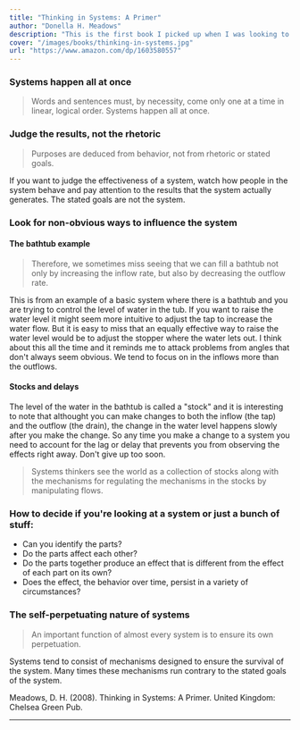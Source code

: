 ```yaml
---
title: "Thinking in Systems: A Primer"
author: "Donella H. Meadows"
description: "This is the first book I picked up when I was looking to get an introduction to systems thinking. It provides a good overview and taught me some basic mental models that surface a lot in daily work."
cover: "/images/books/thinking-in-systems.jpg"
url: "https://www.amazon.com/dp/1603580557"
---
```


### Systems happen all at once

<Blockquote>
  Words and sentences must, by necessity, come only one at a time in linear,
  logical order. Systems happen all at once.
</Blockquote>

### Judge the results, not the rhetoric

<Blockquote>
  Purposes are deduced from behavior, not from rhetoric or stated goals.
</Blockquote>

If you want to judge the effectiveness of a system, watch how people in the system behave and pay attention to the results that the system actually generates. The stated goals are not the system.

### Look for non-obvious ways to influence the system

#### The bathtub example

<Blockquote>
  Therefore, we sometimes miss seeing that we can fill a bathtub not only by
  increasing the inflow rate, but also by decreasing the outflow rate.
</Blockquote>

This is from an example of a basic system where there is a bathtub and you are trying to control the level of water in the tub. If you want to raise the water level it might seem more intuitive to adjust the tap to increase the water flow. But it is easy to miss that an equally effective way to raise the water level would be to adjust the stopper where the water lets out. I think about this all the time and it reminds me to attack problems from angles that don't always seem obvious. We tend to focus on in the inflows more than the outflows.

#### Stocks and delays

The level of the water in the bathtub is called a "stock" and it is interesting to note that althought you can make changes to both the inflow (the tap) and the outflow (the drain), the change in the water level happens slowly after you make the change. So any time you make a change to a system you need to account for the lag or delay that prevents you from observing the effects right away. Don't give up too soon.

<Blockquote>
  Systems thinkers see the world as a collection of stocks along with the
  mechanisms for regulating the mechanisms in the stocks by manipulating flows.
</Blockquote>

### How to decide if you're looking at a system or just a bunch of stuff:

- Can you identify the parts?
- Do the parts affect each other?
- Do the parts together produce an effect that is different from the effect of each part on its own?
- Does the effect, the behavior over time, persist in a variety of circumstances?

### The self-perpetuating nature of systems

<Blockquote>
  An important function of almost every system is to ensure its own
  perpetuation.
</Blockquote>

Systems tend to consist of mechanisms designed to ensure the survival of the system. Many times these mechanisms run contrary to the stated goals of the system.

<HrSection />

<Reference>
  Meadows, D. H. (2008). Thinking in Systems: A Primer. United Kingdom: Chelsea
  Green Pub.
</Reference>

---
